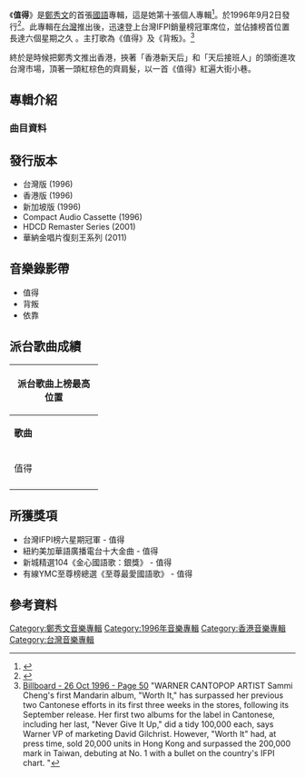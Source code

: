 {{Infobox album <!-- See Wikipedia:WikiProject_Albums -->
| name       = 值得
| type       = [[專輯|專輯]]
| artist     = [[鄭秀文|鄭秀文]]
| cover      = 鄭秀文 值得.jpg
| released   = 1996年9月2日
| recorded   = 
| length     = 
| genre      = [[國語流行音樂|國語流行音樂]]
| label      = [[飛碟唱片|飛碟唱片]]
| producer   = 
<!-- 未知參數 | number     = 12 -->
| reviews    = 
| prev_title = [[放不低|放不低]]
| prev_year  = 1996
| next_title = [[濃情_(鄭秀文專輯)|濃情]]
| next_year  = 1996
}}
《'''值得'''》是[[鄭秀文|鄭秀文]]的首張[[國語|國語]]專輯，這是她第十張個人專輯<ref>{{Cite book|title=骨感天郑秀文|last=龙翔编著|first=|publisher=北京：新华出版社|year=2007年1月|isbn=7-5011-7791-0|location=|pages=28}}</ref>。於1996年9月2日發行<ref>{{Cite book|title=吉他直通车 2|url=https://archive.org/details/jitazhitongcheb0002unse|last=刘天礼编配|first=|publisher=北京：蓝天出版社|year=2002年6月|isbn=7-80158-221-7|location=|pages=[https://archive.org/details/jitazhitongcheb0002unse/page/108 108]-109}}</ref>。此專輯在[[台灣|台灣]]推出後，迅速登上台灣IFPI銷量榜冠軍席位，並佔據榜首位置長達六個星期之久 。主打歌為《值得》及《背叛》。<ref>[https://books.google.com/books?id=xwkEAAAAMBAJ&pg=PA50#v=onepage&q&f=false Billboard - 26 Oct 1996 - Page 50] "WARNER CANTOPOP ARTIST Sammi Cheng's first Mandarin album, "Worth It," has surpassed her previous two Cantonese efforts in its first three weeks in the stores, following its September release. Her first two albums for the label  in Cantonese, including her last, "Never Give It Up," did a tidy 100,000 each, says Warner VP of marketing David Gilchrist. However, "Worth It" had, at press time, sold 20,000 units in Hong Kong and surpassed the 200,000 mark in Taiwan, debuting at No. 1 with a bullet on the country's IFPI chart. "</ref> 

終於是時候把鄭秀文推出香港，挾著「香港新天后」和「天后接班人」的頭銜進攻台灣市場，頂著一頭紅棕色的齊肩髮，以一首《值得》紅遍大街小巷。

==專輯介紹==
===曲目資料===
{{Tracklist
| collapsed = 
| headline = 
| font_size = 
| total_length = 

| all_writing = 
| all_music = 
| all_lyrics = 
| all_arranger = 
| all_producer = 
| all_except = 

| extra_column = 

| title1 = 值得
| note1 = 
| longnote1 = 
| music1 = [[黃明洲|黃明洲]]
| lyrics1 = [[廖瑩如|廖瑩如]]
| arranger1 = [[錢幽蘭|錢幽蘭]]
| producer1 = [[蔡宗政|蔡宗政]]
| extra1 = 
| length1 = 

| title2 = 背叛
| note2 = 
| longnote2 = 
| music2 = [[袁惟仁|袁惟仁]]
| lyrics2 = 袁惟仁
| arranger2 = 錢幽蘭
| producer2 = 蔡宗政
| extra2 = 
| length2 = 

| title3 = 相逢不恨晚
| note3 = 
| longnote3 = 
| music3 = [[陳美威|陳美威]]
| lyrics3 = [[丁曉雯|丁曉雯]]
| arranger3 = -{[[涂惠元|涂惠元]]}-
| producer3 = 涂惠元
| extra3 = 
| length3 = 

| title4 = 微醺
| note4 = 
| longnote4 = 
| music4 = [[黃國倫|黃國倫]]
| lyrics4 = [[黃桂蘭|黃桂蘭]]
| arranger4 = [[倪方來|倪方來]]
| producer4 = 黃國倫
| extra4 = 
| length4 = 

| title5 = 舊項鍊
| note5 = 
| longnote5 = 粵語版本為《不拖不欠》
| music5 = [[陳偉堅|陳偉堅]]
| lyrics5 = [[鄔裕康|鄔裕康]]
| arranger5 = [[Adrian_Chan|Adrian Chan]]
| producer5 = [[薛忠銘|薛忠銘]]
| extra5 = 
| length5 = 

| title6 = 曾是你的寶貝
| note6 = 
| longnote6 = 粵語版本為《放不低》
| music6 = [[馮穎琪|馮穎琪]]
| lyrics6 = [[陳樂融|陳樂融]]
| arranger6 = [[Robert_Seng|Robert Seng]]
| producer6 = [[史丹利|史丹利]]
| extra6 = 
| length6 = 

| title7 = 無所謂
| note7 = 
| longnote7 = 
| music7 = 黃國倫
| lyrics7 = [[何厚華|何厚華]]
| arranger7 = [[屠穎|屠穎]]
| producer7 = 黃國倫
| extra7 = 
| length7 = 

| title8 = 小心女人(Cinderella)
| note8 = 
| longnote8 = 粵語版本為《小心女人》
| music8 = [[林慕德|林慕德]]<br>[[陳澤忠|陳澤忠]]
| lyrics8 = [[陳祥義|陳祥義]]
| arranger8 = [[Randall_Lipford|Randall Lipford]]<br>陳澤忠
| producer8 = 薛忠銘
| extra8 = 
| length8 = 

| title9 = 依靠
| note9 = 
| longnote9 = 粵語版本為《猶豫》
| music9 = [[林東松|林東松]]
| lyrics9 = [[黃祖蔭|黃祖蔭]]
| arranger9 = 屠穎
| producer9 = 薛忠銘
| extra9 = 
| length9 = 

| title10 = 佔領 
| note10 = 
| longnote10 = 粵語版本為《男仕今天你很好》
| music10 = [[雷頌德|雷頌德]]
| lyrics10 = [[Noddy|Noddy]]
| arranger10 = 雷頌德
| producer10 = 涂惠元
| extra10 = 
| length10 = 

| title11 = 迎風
| note11 = 
| longnote11 = 
| music11 = 錢幽蘭
| lyrics11 = [[鄧碧清|鄧碧清]]
| arranger11 = 錢幽蘭
| producer11 = 蔡宗政
| extra11 = 
| length11 = 

| title12 = 脆弱
| note12 = 
| longnote12 = 粵語版本為《愛的輓歌》<br>改編自中島みゆき的歌曲《孤獨の肖像1st》
| music12 = [[中島美雪|中島美雪]]
| lyrics12 = 陳樂融
| arranger12 = [[陳志康|陳志康]]
| producer12 = [[許卿耀|許卿耀]]
| extra12 = 
| length12 = 
}}

==發行版本==
*台灣版 (1996)
*香港版 (1996)
*新加坡版 (1996)
*Compact Audio Cassette (1996)
*HDCD Remaster Series (2001)
*華納金唱片復刻王系列 (2011)

==音樂錄影帶==
*值得
*背叛
*依靠

<!-- ==製作團隊== -->

==派台歌曲成績==
{| class="wikitable" cellpadding="1"
|-
! style= colspan="6" | '''派台歌曲上榜最高位置'''
|-
| width="140"| '''歌曲''' || width="50"| '''903''' || width="50"| '''RTHK''' || width="50"| '''997''' || width="50"| '''TVB''' || width="200"| '''備註'''
|-
| 值得 || 4 || 5 || - || - ||
|-
|}

==所獲獎項==
*台灣IFPI榜六星期冠軍 - 值得
*紐約美加華語廣播電台十大金曲 - 值得
*新城精選104《金心國語歌：銀獎》 - 值得
*有線YMC至尊榜總選《至尊最愛國語歌》 - 值得

==參考資料== 
{{reflist}}

<!-- ==外部連結== -->

{{鄭秀文}}

[[Category:鄭秀文音樂專輯|Category:鄭秀文音樂專輯]]
[[Category:1996年音樂專輯|Category:1996年音樂專輯]]
[[Category:香港音樂專輯|Category:香港音樂專輯]]
[[Category:台灣音樂專輯|Category:台灣音樂專輯]]